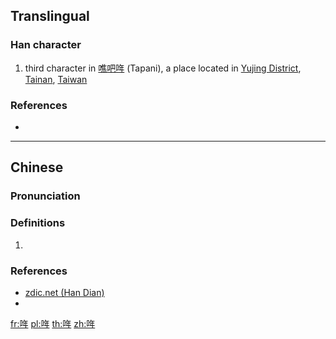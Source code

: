 ==Translingual==

===Han character===
{{Han char|rn=30|rad=口|as=06|sn=9|four=68050|canj=ROQ|ids=⿰口年}}

# third character in [[噍吧哖]] (Tapani), a place located in [[w:Yujing District|Yujing District]], [[w:Tainan|Tainan]], [[Taiwan]]

===References===
* {{Han ref|kx=0189.271|hdz=10617.011|uh=54D6|ud=21718|bh=CE44|bd=52804}}

----

==Chinese==
{{zh-forms}}

===Pronunciation===
{{zh-pron
|m=nián
|c=nin4
|h=
|md=
|mn=nî
|w=
|cat=
}}

===Definitions===
{{zh-hanzi}}

# {{zh-only used in|噍吧哖}}

===References===
* [http://www.zdic.net/z/16/js/54D6.htm zdic.net (Han Dian)]
* {{thcwd|40195}}

[[fr:哖]]
[[pl:哖]]
[[th:哖]]
[[zh:哖]]